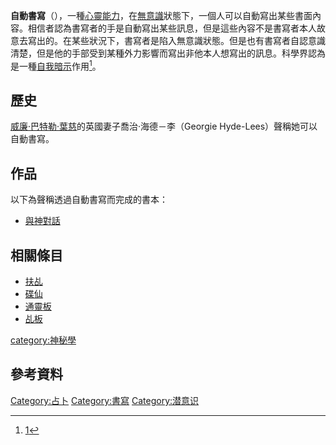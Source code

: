 {{Primarysources|time=2015-12-14T03:09:09+00:00}}
'''自動書寫'''（{{lang-en|Automatic writing}}），一種[[超心理學|心靈能力]]，在[[無意識|無意識]]狀態下，一個人可以自動寫出某些書面內容。相信者認為書寫者的手是自動寫出某些訊息，但是這些內容不是書寫者本人故意去寫出的。在某些狀況下，書寫者是陷入無意識狀態。但是也有書寫者自認意識清楚，但是他的手部受到某種外力影響而寫出非他本人想寫出的訊息。科學界認為是一種[[自我暗示|自我暗示]]作用<ref>[http://cul.qq.com/a/20140716/058964.htm]</ref>。

==歷史==
[[威廉·巴特勒·葉慈|威廉·巴特勒·葉慈]]的英國妻子喬治‧海德－李（Georgie Hyde-Lees）聲稱她可以自動書寫。

==作品==
以下為聲稱透過自動書寫而完成的書本：
* [[與神對話|與神對話]]

==相關條目==
*[[扶乩|扶乩]]
*[[碟仙|碟仙]]
*[[通靈板|通靈板]]
*[[乩板|乩板]]
{{DEFAULTSORT:Automatic Writing}}
[[Category:占卜|Category:占卜]]
[[category:神秘學|category:神秘學]]
[[Category:書寫|Category:書寫]]
[[Category:潜意识|Category:潜意识]]

==參考資料==